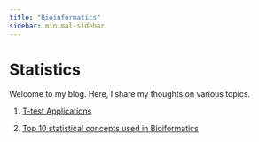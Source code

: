```yaml
---
title: "Bioinformatics"
sidebar: minimal-sidebar
---
```


# Statistics

Welcome to my blog. Here, I share my thoughts on various topics.


<!-- 1.  [Pandas Tutorial](about.qmd) -->

<!-- 2.  [Demonstration of Jupyter Notebook](hello.html) -->

<!-- 3.  [Implementation of Knowledge Graph Convolutional Network with Pytorch](KGCN.html) -->

<!-- 4. [Genetic Variant Effect (GVE) on the prediction of epigenetic markers](gve.html) -->

1. [T-test Applications](T-test-alt.html)

1. [Top 10 statistical concepts used in Bioiformatics](Top10_bioinfo_stats.html)

